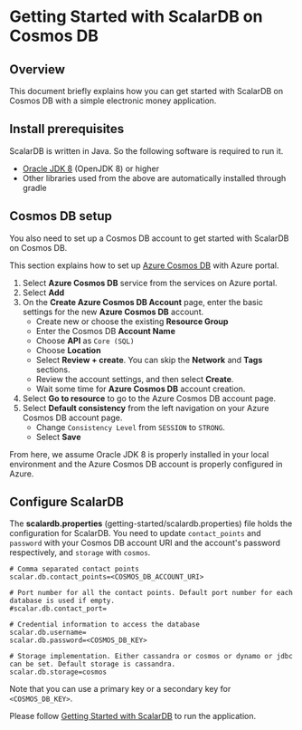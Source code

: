 # Getting Started with ScalarDB on Cosmos DB

## Overview
This document briefly explains how you can get started with ScalarDB on Cosmos DB with a simple electronic money application.

## Install prerequisites

ScalarDB is written in Java. So the following software is required to run it.

* [Oracle JDK 8](https://www.oracle.com/technetwork/java/javase/downloads/jdk8-downloads-2133151.html) (OpenJDK 8) or higher
* Other libraries used from the above are automatically installed through gradle

## Cosmos DB setup
You also need to set up a Cosmos DB account to get started with ScalarDB on Cosmos DB.

This section explains how to set up [Azure Cosmos DB](https://docs.microsoft.com/en-us/azure/cosmos-db/introduction) with Azure portal.
1. Select **Azure Cosmos DB** service from the services on Azure portal.
2. Select **Add**
3. On the **Create Azure Cosmos DB Account** page, enter the basic settings for the new **Azure Cosmos DB** account.
    * Create new or choose the existing **Resource Group**
    * Enter the Cosmos DB **Account Name**
    * Choose **API** as `Core (SQL)`
    * Choose **Location**
    * Select **Review + create**. You can skip the **Network** and **Tags** sections.
    * Review the account settings, and then select **Create**.
    *  Wait some time for **Azure Cosmos DB** account creation.
 4. Select **Go to resource** to go to the Azure Cosmos DB account page.
 5. Select **Default consistency** from the left navigation on your Azure Cosmos DB account page.
    * Change `Consistency Level` from `SESSION` to `STRONG`.
    * Select **Save**
        
From here, we assume Oracle JDK 8 is properly installed in your local environment and the Azure Cosmos DB account is properly configured in Azure.

## Configure ScalarDB
    
The **scalardb.properties** (getting-started/scalardb.properties) file holds the configuration for ScalarDB. You need to update `contact_points` and `password` with your Cosmos DB account URI and the account's password respectively, and `storage` with `cosmos`.
    
```
# Comma separated contact points
scalar.db.contact_points=<COSMOS_DB_ACCOUNT_URI>

# Port number for all the contact points. Default port number for each database is used if empty.
#scalar.db.contact_port=

# Credential information to access the database
scalar.db.username=
scalar.db.password=<COSMOS_DB_KEY>

# Storage implementation. Either cassandra or cosmos or dynamo or jdbc can be set. Default storage is cassandra.
scalar.db.storage=cosmos
```
Note that you can use a primary key or a secondary key for `<COSMOS_DB_KEY>`.

Please follow [Getting Started with ScalarDB](getting-started-with-scalardb.mdx) to run the application.
